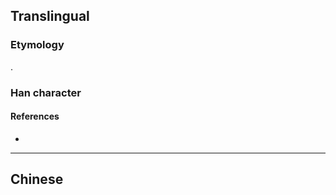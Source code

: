 {{character info/new}}
{{also|單|単}}
==Translingual==
{{Han simplified forms|單|単|单}}
{{stroke order}}

===Etymology===
{{Han simp|f=吅|t=丷}}.

===Han character===
{{Han char|rn=24|rad=十|as=06|sn=8|four=80506|canj=CWJ|ids=⿱丷𠦆}}

====References====
* {{Han ref|kx=0157.041|dkj=02749|hdz=10246.030|uh=5355|ud=21333}}

----

==Chinese==
{{zh-see|單}}